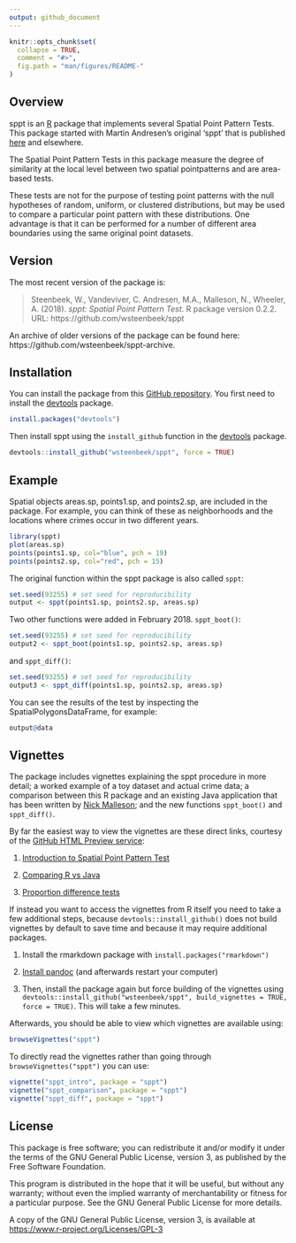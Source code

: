 ```yaml
---
output: github_document
---
```


<!-- README.md is generated from README.Rmd. Please edit that file -->

```r
knitr::opts_chunk$set(
  collapse = TRUE,
  comment = "#>",
  fig.path = "man/figures/README-"
)
```


## Overview

sppt is an [R](https://www.r-project.org) package that implements several
Spatial Point Pattern Tests. This package started with Martin Andresen's
original 'sppt' that is published [here](http://jrc.sagepub.com/content/48/1/58)
and elsewhere.

The Spatial Point Pattern Tests in this package measure the degree of similarity
at the local level between two spatial pointpatterns and are area-based tests.

These tests are not for the purpose of testing point 
patterns with the null hypotheses of random, uniform, or clustered 
distributions, but may be used to compare a particular point pattern with 
these distributions. One advantage is that it can be performed for 
a number of different area boundaries using the same original point datasets.


## Version

The most recent version of the package is:

> Steenbeek, W., Vandeviver, C. Andresen, M.A., Malleson, N., Wheeler, A. (2018). *sppt: Spatial Point Pattern Test*. R package version 0.2.2. URL: https://github.com/wsteenbeek/sppt

An archive of older versions of the package can be found here: https://github.com/wsteenbeek/sppt-archive.


## Installation

You can install the package from this 
[GitHub repository](https://github.com/wsteenbeek/sppt). You first need to
install the [devtools](https://CRAN.R-project.org/package=devtools) package.

```r
install.packages("devtools")
```

Then install sppt using the `install_github` function in the
[devtools](https://CRAN.R-project.org/package=devtools) package.

```r
devtools::install_github("wsteenbeek/sppt", force = TRUE)
```


## Example

Spatial objects areas.sp, points1.sp, and points2.sp, are included in the 
package. For example, you can think of these as neighborhoods and the locations
where crimes occur in two different years.

```r
library(sppt)
plot(areas.sp)
points(points1.sp, col="blue", pch = 19)
points(points2.sp, col="red", pch = 15)
```

The original function within the sppt package is also called `sppt`:

```r
set.seed(93255) # set seed for reproducibility
output <- sppt(points1.sp, points2.sp, areas.sp)
```

Two other functions were added in February 2018. `sppt_boot()`:

```r
set.seed(93255) # set seed for reproducibility
output2 <- sppt_boot(points1.sp, points2.sp, areas.sp)
```

and `sppt_diff()`:

```r
set.seed(93255) # set seed for reproducibility
output3 <- sppt_diff(points1.sp, points2.sp, areas.sp)
```

You can see the results of the test by inspecting the SpatialPolygonsDataFrame, for example:

```r
output@data
```


## Vignettes

The package includes vignettes explaining the sppt procedure in more detail;
a worked example of a toy dataset and actual crime data; a comparison
between this R package and an existing Java application that has been written by 
[Nick Malleson](http://nickmalleson.co.uk/); and the new functions `sppt_boot()`
and `sppt_diff()`.

By far the easiest way to view the vignettes are these direct links, courtesy of the [GitHub HTML Preview service](http://htmlpreview.github.io/):

1. [Introduction to Spatial Point Pattern Test](http://htmlpreview.github.io/?https://github.com/wsteenbeek/sppt/blob/master/doc/sppt_intro.html)

2. [Comparing R vs Java](http://htmlpreview.github.io/?https://github.com/wsteenbeek/sppt/blob/master/doc/sppt_comparison.html)

3. [Proportion difference tests](http://htmlpreview.github.io/?https://github.com/wsteenbeek/sppt/blob/master/doc/sppt_diff.html)

If instead you want to access the vignettes from R itself you need to take a few additional steps, because `devtools::install_github()` does not build vignettes by default to save time and because it may require additional packages. 

1. Install the rmarkdown package with `install.packages("rmarkdown")`

2. [Install pandoc](http://johnmacfarlane.net/pandoc/installing.html) (and afterwards restart your computer)

3. Then, install the package again but force building of the vignettes using `devtools::install_github("wsteenbeek/sppt", build_vignettes = TRUE, force = TRUE)`. This will take a few minutes.

Afterwards, you should be able to view which vignettes are available using:

```r
browseVignettes("sppt")
```

To directly read the vignettes rather than going through `browseVignettes("sppt")` you can use:

```r
vignette("sppt_intro", package = "sppt")
vignette("sppt_comparison", package = "sppt")
vignette("sppt_diff", package = "sppt")
```

## License

This package is free software; you can redistribute it and/or modify it
under the terms of the GNU General Public License, version 3, as
published by the Free Software Foundation.

This program is distributed in the hope that it will be useful, but
without any warranty; without even the implied warranty of
merchantability or fitness for a particular purpose.  See the GNU
General Public License for more details.

A copy of the GNU General Public License, version 3, is available at
<https://www.r-project.org/Licenses/GPL-3>
